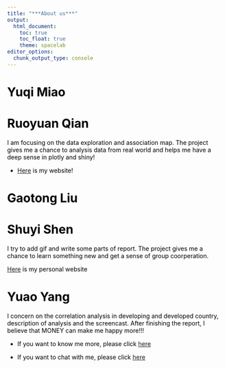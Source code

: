 ```yaml
---
title: "***About us***"
output: 
  html_document:
    toc: true
    toc_float: true
    theme: spacelab
editor_options: 
  chunk_output_type: console
---
```

<style type = "text/css">
body{ /* Normal */
    font-size: 14px;
    color: black;
}
h1.title {
font-size: 38px;
color: teal;
}
h2{ /* Header 2 */
font-size: 28px;
color: teal;
}
h3{ /* Header 3 */
font-size: 18px;
color: teal;
}
</style>

# Yuqi Miao

# Ruoyuan Qian

I am focusing on the data exploration and association map. The project gives me a chance to analysis data from real world and helps me have a deep sense in plotly and shiny! 

- [Here](https://ruoyuanqian.github.io) is my website!

# Gaotong Liu

# Shuyi Shen
I try to add gif and write some parts of report. The project gives me a chance to learn something new and get a sense of group coorperation.

[Here](https://ss-kathy.github.io/) is my personal website


# Yuao Yang

I concern on the correlation analysis in developing and developed country, description of analysis and the screencast.
After finishing the report, I believe that MONEY can make me happy more!!!

- If you want to know me more, please click [here](https://yuaoyang.github.io/)

- If you want to chat with me, please click [here](noway.html)


